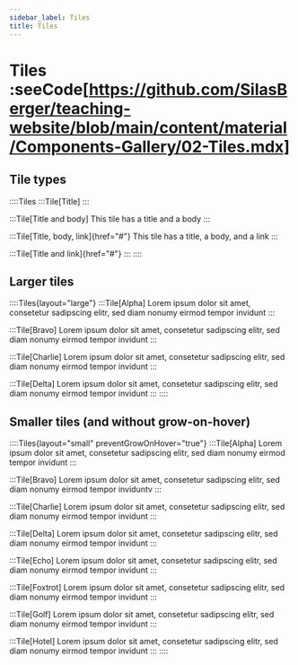 ```yaml
---
sidebar_label: Tiles
title: Tiles
---
```


# Tiles :seeCode[https://github.com/SilasBerger/teaching-website/blob/main/content/material/Components-Gallery/02-Tiles.mdx]
## Tile types
::::Tiles
:::Tile[Title]
:::

:::Tile[Title and body]
This tile has a title and a body
:::

:::Tile[Title, body, link]{href="#"}
This tile has a title, a body, and a link
:::

:::Tile[Title and link]{href="#"}
:::
::::

## Larger tiles
::::Tiles{layout="large"}
:::Tile[Alpha]
Lorem ipsum dolor sit amet, consetetur sadipscing elitr, sed diam nonumy eirmod tempor invidunt
:::

:::Tile[Bravo]
Lorem ipsum dolor sit amet, consetetur sadipscing elitr, sed diam nonumy eirmod tempor invidunt
:::

:::Tile[Charlie]
Lorem ipsum dolor sit amet, consetetur sadipscing elitr, sed diam nonumy eirmod tempor invidunt
:::

:::Tile[Delta]
Lorem ipsum dolor sit amet, consetetur sadipscing elitr, sed diam nonumy eirmod tempor invidunt
:::
::::

## Smaller tiles (and without grow-on-hover)
::::Tiles{layout="small" preventGrowOnHover="true"}
:::Tile[Alpha]
Lorem ipsum dolor sit amet, consetetur sadipscing elitr, sed diam nonumy eirmod tempor invidunt
:::

:::Tile[Bravo]
Lorem ipsum dolor sit amet, consetetur sadipscing elitr, sed diam nonumy eirmod tempor inviduntv
:::

:::Tile[Charlie]
Lorem ipsum dolor sit amet, consetetur sadipscing elitr, sed diam nonumy eirmod tempor invidunt
:::

:::Tile[Delta]
Lorem ipsum dolor sit amet, consetetur sadipscing elitr, sed diam nonumy eirmod tempor invidunt
:::

:::Tile[Echo]
Lorem ipsum dolor sit amet, consetetur sadipscing elitr, sed diam nonumy eirmod tempor invidunt
:::

:::Tile[Foxtrot]
Lorem ipsum dolor sit amet, consetetur sadipscing elitr, sed diam nonumy eirmod tempor invidunt
:::

:::Tile[Golf]
Lorem ipsum dolor sit amet, consetetur sadipscing elitr, sed diam nonumy eirmod tempor invidunt
:::

:::Tile[Hotel]
Lorem ipsum dolor sit amet, consetetur sadipscing elitr, sed diam nonumy eirmod tempor invidunt
:::
::::

